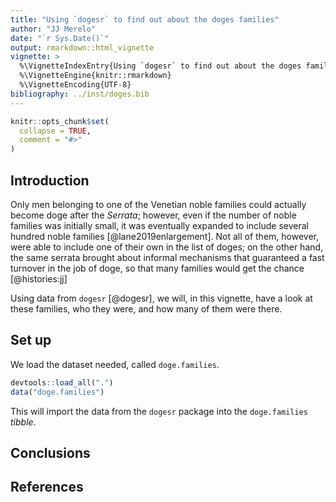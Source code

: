 ```yaml
---
title: "Using `dogesr` to find out about the doges families"
author: "JJ Merelo"
date: "`r Sys.Date()`"
output: rmarkdown::html_vignette
vignette: >
  %\VignetteIndexEntry{Using `dogesr` to find out about the doges families}
  %\VignetteEngine{knitr::rmarkdown}
  %\VignetteEncoding{UTF-8}
bibliography: ../inst/doges.bib
---
```


```r
knitr::opts_chunk$set(
  collapse = TRUE,
  comment = "#>"
)
```

## Introduction

Only men belonging to one of the Venetian noble families could actually become doge after the *Serrata*; however, even if the number of noble families was initially small, it was eventually expanded to include several hundred noble families [@lane2019enlargement]. Not all of them, however, were able to include one of their own in the list of doges; on the other hand, the same serrata brought about informal mechanisms that guaranteed a fast turnover in the job of doge, so that many families would get the chance [@histories:jj]

Using data from `dogesr` [@dogesr], we will, in this vignette, have a look at these families, who they were, and how many of them were there.

## Set up

We load the dataset needed, called `doge.families`.

```r
devtools::load_all(".")
data("doge.families")
```

This will import the data from the `dogesr` package into the `doge.families` *tibble*.


## Conclusions

## References
